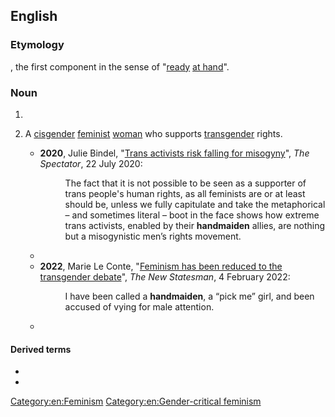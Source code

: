 ==English==

===Etymology===
{{compound|en|hand|maiden}}, the first component in the sense of "[[ready]] [[at hand]]".

===Noun===
{{en-noun}}

# {{alternative form of|en|handmaid}}
# {{lb|en|[[gender-critical]]|derogatory}} A [[cisgender]] [[feminist]] [[woman]] who supports [[transgender]] rights.
#* '''2020''', Julie Bindel, "[https://www.spectator.co.uk/article/trans-activists-risk-falling-for-misogyny Trans activists risk falling for misogyny]", ''The Spectator'', 22 July 2020:
#*: The fact that it is not possible to be seen as a supporter of trans people's human rights, as all feminists are or at least should be, unless we fully capitulate and take the metaphorical – and sometimes literal – boot in the face shows how extreme trans activists, enabled by their '''handmaiden''' allies, are nothing but a misogynistic men’s rights movement.
#*{{quote-web|en|date=10 November 2021|passage=Solidarity with trans people but not women I note Angela. Especially the boring ones who fought for rights that you now enjoy. Enjoy being a '''handmaiden'''.|author=Rebecca Chandler (@RachelWilde13)|site={{w|Twitter}}|url=https://twitter.com/RachelWilde13/status/1458481153225240581|archivedate=|archiveurl=}}
#* '''2022''', Marie Le Conte, "[https://www.newstatesman.com/comment/2022/02/feminism-has-been-reduced-to-the-transgender-debate Feminism has been reduced to the transgender debate]", ''The New Statesman'', 4 February 2022:
#*: I have been called a '''handmaiden''', a “pick me” girl, and been accused of vying for male attention.
#* {{seemoreCites|en}}

====Derived terms====
* {{l|en|handmaidenhood}}
* {{l|en|handmaidenly}}

[[Category:en:Feminism]]
[[Category:en:Gender-critical feminism]]